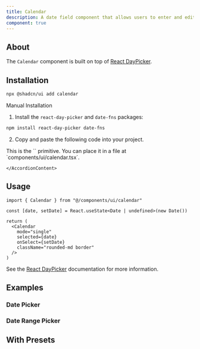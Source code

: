 ```yaml
---
title: Calendar
description: A date field component that allows users to enter and edit date.
component: true
---
```


<ComponentExample src="/components/examples/calendar/demo.tsx">
  <CalendarDemo />
</ComponentExample>

## About

The `Calendar` component is built on top of [React DayPicker](https://react-day-picker.js.org).

## Installation

```bash
npx @shadcn/ui add calendar
```

<Accordion type="single" collapsible>
  <AccordionItem value="manual-installation">
    <AccordionTrigger>Manual Installation</AccordionTrigger>
    <AccordionContent>

1. Install the `react-day-picker` and `date-fns` packages:

```bash
npm install react-day-picker date-fns
```

2. Copy and paste the following code into your project.

<ComponentSource src="/components/ui/calendar.tsx" />

<Callout>
  This is the `<Calendar />` primitive. You can place it in a file at
  `components/ui/calendar.tsx`.
</Callout>

    </AccordionContent>

  </AccordionItem>
</Accordion>

## Usage

```tsx
import { Calendar } from "@/components/ui/calendar"
```

```tsx
const [date, setDate] = React.useState<Date | undefined>(new Date())

return (
  <Calendar
    mode="single"
    selected={date}
    onSelect={setDate}
    className="rounded-md border"
  />
)
```

See the [React DayPicker](https://react-day-picker.js.org) documentation for more information.

## Examples

### Date Picker

<ComponentExample src="/components/examples/calendar/date-picker.tsx">
  <CalendarDatePicker />
</ComponentExample>

### Date Range Picker

<ComponentExample src="/components/examples/calendar/date-range-picker.tsx">
  <CalendarDateRangePicker />
</ComponentExample>

## With Presets

<ComponentExample src="/components/examples/calendar/with-presets.tsx">
  <CalendarDatePickerWithPresets />
</ComponentExample>
